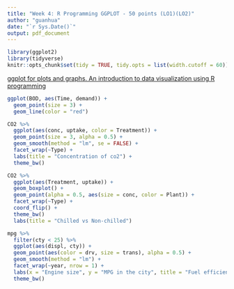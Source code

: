 ```yaml
---
title: "Week 4: R Programming GGPLOT - 50 points (LO1)(LO2)"
author: "guanhua"
date: "`r Sys.Date()`"
output: pdf_document
---
```


```r
library(ggplot2)
library(tidyverse)
knitr::opts_chunk$set(tidy = TRUE, tidy.opts = list(width.cutoff = 60))
```

[ggplot for plots and graphs. An introduction to data visualization using R programming](https://www.youtube.com/watch?v=HPJn1CMvtmI)

```r
ggplot(BOD, aes(Time, demand)) +
  geom_point(size = 3) +
  geom_line(color = "red")

CO2 %>%
  ggplot(aes(conc, uptake, color = Treatment)) +
  geom_point(size = 3, alpha = 0.5) +
  geom_smooth(method = "lm", se = FALSE) +
  facet_wrap(~Type) +
  labs(title = "Concentration of co2") +
  theme_bw()

CO2 %>%
  ggplot(aes(Treatment, uptake)) +
  geom_boxplot() +
  geom_point(alpha = 0.5, aes(size = conc, color = Plant)) +
  facet_wrap(~Type) +
  coord_flip() +
  theme_bw()
  labs(title = "Chilled vs Non-chilled")

mpg %>%
  filter(cty < 25) %>%
  ggplot(aes(displ, cty)) +
  geom_point(aes(color = drv, size = trans), alpha = 0.5) +
  geom_smooth(method = "lm") +
  facet_wrap(~year, nrow = 1) +
  labs(x = "Engine size", y = "MPG in the city", title = "Fuel efficiency") +
  theme_bw()
```
